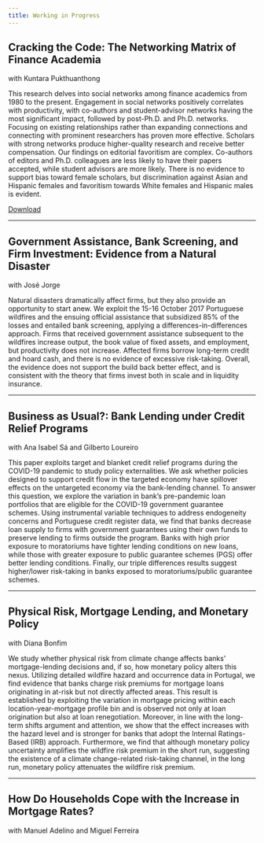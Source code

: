 ```yaml
---
title: Working in Progress
---
```



## Cracking the Code: The Networking Matrix of Finance Academia

with Kuntara Pukthuanthong

This research delves into social networks among finance academics from 1980 to the present. Engagement in social networks positively correlates with productivity, with co-authors and student-advisor networks having the most significant impact, followed by post-Ph.D. and Ph.D. networks. Focusing on existing relationships rather than expanding connections and connecting with prominent researchers has proven more effective. Scholars with strong networks produce higher-quality research and receive better compensation. Our findings on editorial favoritism are complex. Co-authors of editors and Ph.D. colleagues are less likely to have their papers accepted, while student advisors are more likely. There is no evidence to support bias toward female scholars, but discrimination against Asian and Hispanic females and favoritism towards White females and Hispanic males is evident.

<a href="https://papers.ssrn.com/sol3/papers.cfm?abstract_id=4466203" target="_blank">Download</a><br>


----

## Government Assistance, Bank Screening, and Firm Investment: Evidence from a Natural Disaster

with José Jorge

Natural disasters dramatically affect firms, but they also provide an opportunity to start anew. We exploit the 15-16 October 2017 Portuguese wildfires and the ensuing official assistance that subsidized 85\% of the losses and entailed bank screening, applying a differences-in-differences approach. Firms that received government assistance subsequent to the wildfires increase output, the book value of fixed assets, and employment, but productivity does not increase. Affected firms borrow long-term credit and hoard cash, and there is no evidence of excessive risk-taking. Overall, the evidence does not support the \textquotedblleft build back better\textquotedblright\ effect, and is consistent with the theory that firms invest both in scale and in liquidity insurance.


----

## Business as Usual?: Bank Lending under Credit Relief Programs

with Ana Isabel Sá and Gilberto Loureiro

This paper exploits target and blanket credit relief programs during the COVID-19 pandemic to study policy externalities. We ask whether policies designed to support credit flow in the targeted economy have spillover effects on the untargeted economy via the bank-lending channel. To answer this question, we explore the variation in bank’s pre-pandemic loan portfolios that are eligible for the COVID-19 government guarantee schemes. Using instrumental variable techniques to address endogeneity concerns and Portuguese credit register data, we find that banks decrease loan supply to firms with government guarantees using their own funds to preserve lending to firms outside the program. Banks with high prior exposure to moratoriums have tighter lending conditions on new loans, while those with greater exposure to public guarantee schemes (PGS) offer better lending conditions. Finally, our triple differences results suggest higher/lower risk-taking in banks exposed to moratoriums/public guarantee schemes.


----

## Physical Risk, Mortgage Lending, and Monetary Policy

with Diana Bonfim

We study whether physical risk from climate change affects banks’ mortgage-lending decisions and, if so, how monetary policy alters this nexus. Utilizing detailed wildfire hazard and occurrence data in Portugal, we find evidence that banks charge risk premiums for mortgage loans originating in at-risk but not directly affected areas. This result is established by exploiting the variation in mortgage pricing within each location-year-mortgage profile bin and is observed not only at loan origination but also at loan renegotiation. Moreover, in line with the long-term shifts argument and attention, we show that the effect increases with the hazard level and is stronger for banks that adopt the Internal Ratings-Based (IRB) approach. Furthermore, we find that although monetary policy uncertainty amplifies the wildfire risk premium in the short run, suggesting the existence of a climate change-related risk-taking channel, in the long run, monetary policy attenuates the wildfire risk premium.

----

## How Do Households Cope with the Increase in Mortgage Rates?

with Manuel Adelino and Miguel Ferreira
